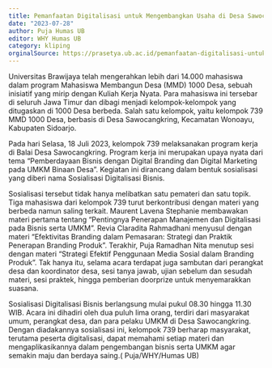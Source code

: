 ```yaml
---
title: Pemanfaatan Digitalisasi untuk Mengembangkan Usaha di Desa Sawocangkring, Sidoarjo
date: "2023-07-28"
author: Puja Humas UB
editor: WHY Humas UB
category: kliping
orginalSource: https://prasetya.ub.ac.id/pemanfaatan-digitalisasi-untuk-mengembangkan-usaha-di-desa-sawocangkring-sidoarjo/
---
```


Universitas Brawijaya telah mengerahkan lebih dari 14.000 mahasiswa dalam program Mahasiswa Membangun Desa (MMD) 1000 Desa, sebuah inisiatif yang mirip dengan Kuliah Kerja Nyata. Para mahasiswa ini tersebar di seluruh Jawa Timur dan dibagi menjadi kelompok-kelompok yang ditugaskan di 1000 Desa berbeda. Salah satu kelompok, yaitu kelompok 739 MMD 1000 Desa, berbasis di Desa Sawocangkring, Kecamatan Wonoayu, Kabupaten Sidoarjo.

Pada hari Selasa, 18 Juli 2023, kelompok 739 melaksanakan program kerja di Balai Desa Sawocangkring. Program kerja ini merupakan upaya nyata dari tema “Pemberdayaan Bisnis dengan Digital Branding dan Digital Marketing pada UMKM Binaan Desa”. Kegiatan ini dirancang dalam bentuk sosialisasi yang diberi nama Sosialisasi Digitalisasi Bisnis.

Sosialisasi tersebut tidak hanya melibatkan satu pemateri dan satu topik. Tiga mahasiswa dari kelompok 739 turut berkontribusi dengan materi yang berbeda namun saling terkait. Maurent Lavena Stephanie membawakan materi pertama tentang “Pentingnya Penerapan Manajemen dan Digitalisasi pada Bisnis serta UMKM”. Revia Claradita Rahmadhani menyusul dengan materi “Efektivitas Branding dalam Pemasaran: Strategi dan Praktik Penerapan Branding Produk”. Terakhir, Puja Ramadhan Nita menutup sesi dengan materi “Strategi Efektif Penggunaan Media Sosial dalam Branding Produk”. Tak hanya itu, selama acara terdapat juga sambutan dari perangkat desa dan koordinator desa, sesi tanya jawab, ujian sebelum dan sesudah materi, sesi praktek, hingga pemberian doorprize untuk menyemarakkan suasana.

Sosialisasi Digitalisasi Bisnis berlangsung mulai pukul 08.30 hingga 11.30 WIB. Acara ini dihadiri oleh dua puluh lima orang, terdiri dari masyarakat umum, perangkat desa, dan para pelaku UMKM di Desa Sawocangkring. Dengan diadakannya sosialisasi ini, kelompok 739 berharap masyarakat, terutama peserta digitalisasi, dapat memahami setiap materi dan mengaplikasikannya dalam pengembangan bisnis serta UMKM agar semakin maju dan berdaya saing.( Puja/WHY/Humas UB)
